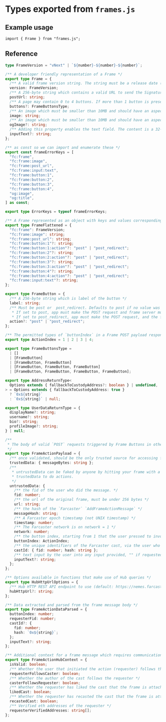 # Types exported from `frames.js`

## Example usage

```tsx
import { Frame } from "frames.js";
```

## Reference

```ts [frames.js/types.ts]
type FrameVersion = "vNext" | `${number}-${number}-${number}`;

/** A developer friendly representation of a Frame */
export type Frame = {
  /** A valid frame version string. The string must be a release date (e.g. 2020-01-01 ) or vNext. Apps must ignore versions they do not understand. Currently, the only valid version is vNext.  */
  version: FrameVersion;
  /** A 256-byte string which contains a valid URL to send the Signature Packet to. If this prop is not present, apps must POST to the frame URL. */
  postUrl: string;
  /** A page may contain 0 to 4 buttons. If more than 1 button is present, the idx values must be in sequence starting from 1 (e.g. 1, 2 3). If a broken sequence is present (e.g 1, 2, 4), apps must not render the frame and instead render an OG embed. */
  buttons?: FrameButtonsType;
  /** An image which must be smaller than 10MB and should have an aspect ratio of 1.91:1 */
  image: string;
  /** An image which must be smaller than 10MB and should have an aspect ratio of 1.91:1. Fallback for clients that do not support frames. */
  ogImage?: string;
  /** Adding this property enables the text field. The content is a 32-byte label that is shown to the user (e.g. Enter a message). */
  inputText?: string;
};

/** as const so we can import and enumerate these */
export const frameErrorKeys = [
  "fc:frame",
  "fc:frame:image",
  "fc:frame:post_url",
  "fc:frame:input:text",
  "fc:frame:button:1",
  "fc:frame:button:2",
  "fc:frame:button:3",
  "fc:frame:button:4",
  "og:image",
  "og:title",
] as const;

export type ErrorKeys = typeof frameErrorKeys;

/** A Frame represented as an object with keys and values corresponding to the Frames spec: https://docs.farcaster.xyz/reference/frames/spec */
export type FrameFlattened = {
  "fc:frame": FrameVersion;
  "fc:frame:image": string;
  "fc:frame:post_url": string;
  "fc:frame:button:1"?: string;
  "fc:frame:button:1:action"?: "post" | "post_redirect";
  "fc:frame:button:2"?: string;
  "fc:frame:button:2:action"?: "post" | "post_redirect";
  "fc:frame:button:3"?: string;
  "fc:frame:button:3:action"?: "post" | "post_redirect";
  "fc:frame:button:4"?: string;
  "fc:frame:button:4:action"?: "post" | "post_redirect";
  "fc:frame:input:text"?: string;
};

export type FrameButton = {
  /** A 256-byte string which is label of the button */
  label: string;
  /** Must be post or  post_redirect. Defaults to post if no value was specified.
   * If set to post, app must make the POST request and frame server must respond with a 200 OK, which may contain another frame.
   * If set to post_redirect, app must make the POST request, and the frame server must respond with a 302 OK with a location property set on the header. */
  action?: "post" | "post_redirect";
};

/** The permitted types of `buttonIndex` in a Frame POST payload response */
export type ActionIndex = 1 | 2 | 3 | 4;

export type FrameButtonsType =
  | []
  | [FrameButton]
  | [FrameButton, FrameButton]
  | [FrameButton, FrameButton, FrameButton]
  | [FrameButton, FrameButton, FrameButton, FrameButton];

export type AddressReturnType<
  Options extends { fallbackToCustodyAddress?: boolean } | undefined,
> = Options extends { fallbackToCustodyAddress: true }
  ? `0x${string}`
  : `0x${string}` | null;

export type UserDataReturnType = {
  displayName?: string;
  username?: string;
  bio?: string;
  profileImage?: string;
} | null;

/**
 * The body of valid `POST` requests triggered by Frame Buttons in other apps, when formatted as json, conforming to the Frames spec
 */
export type FrameActionPayload = {
  /** once validated, should be the only trusted source for accessing frame data */
  trustedData: { messageBytes: string };
  /**
   * untrustedData can be faked by anyone by hitting your frame with a POST with an arbitrary payload. We recommend only using
   * trustedData to do actions.
   */
  untrustedData: {
    /** the fid of the user who did the message. */
    fid: number;
    /** the url of the original frame, must be under 256 bytes */
    url: string;
    /** the hash of the `Farcaster` `AddFrameActionMessage` */
    messageHash: string;
    /** A Farcaster epoch timestamp (not UNIX timestamp) */
    timestamp: number;
    /** The Farcaster network is on network = 1 */
    network: number;
    /** the button index, starting from 1 that the user pressed to invoke this POST */
    buttonIndex: ActionIndex;
    /** the unique identifiers of the Farcaster cast, via the user who casted's `fid` and the cast `hash`, which is a unique identifier */
    castId: { fid: number; hash: string };
    /** text input by the user into any input provided, "" if requested and no input, undefined if input not requested */
    inputText?: string;
  };
};

/** Options available in functions that make use of Hub queries */
export type HubHttpUrlOptions = {
  /** Hub HTTP REST API endpoint to use (default: https://nemes.farcaster.xyz:2281) */
  hubHttpUrl?: string;
};

/** Data extracted and parsed from the frame message body */
export type FrameActionDataParsed = {
  buttonIndex: number;
  requesterFid: number;
  castId?: {
    fid: number;
    hash: `0x${string}`;
  };
  inputText?: string;
};

/** Additional context for a frame message which requires communication with a Hub */
export type FrameActionHubContext = {
  isValid: boolean;
  /** Whether the user that initiated the action (requester) follows the author of the cast */
  requesterFollowsCaster: boolean;
  /** Whether the author of the cast follows the requester */
  casterFollowsRequester: boolean;
  /** Whether the requester has liked the cast that the frame is attached to (false if no cast) */
  likedCast: boolean;
  /** Whether the requester has recasted the cast that the frame is attached to (false if no cast) */
  recastedCast: boolean;
  /** Verified eth addresses of the requester */
  requesterVerifiedAddresses: string[];
};
```
